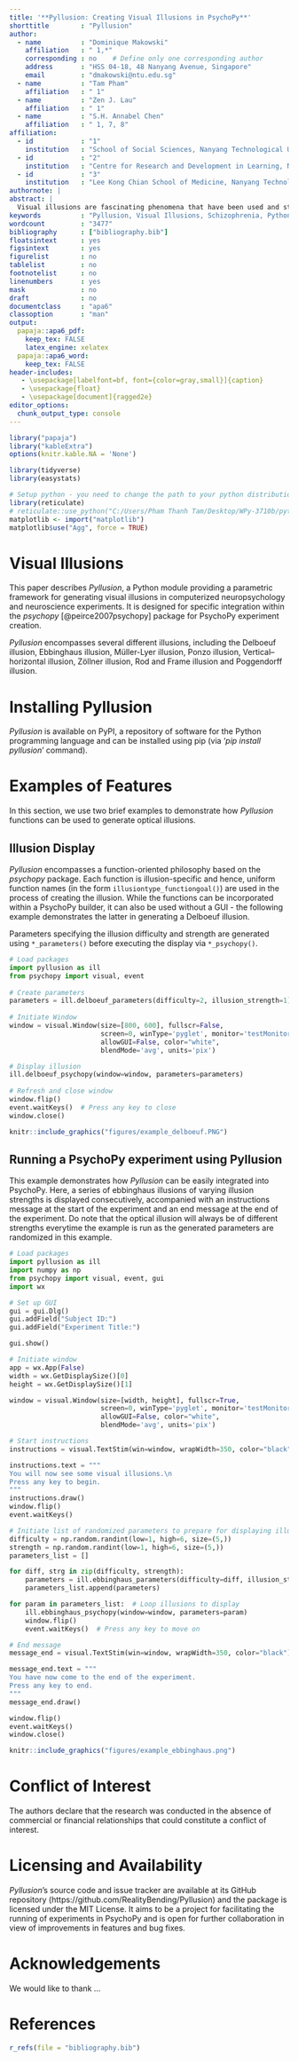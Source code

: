 ```yaml
---
title: '**Pyllusion: Creating Visual Illusions in PsychoPy**'
shorttitle        : "Pyllusion"
author:
  - name          : "Dominique Makowski"
    affiliation   : " 1,*"
    corresponding : no    # Define only one corresponding author
    address       : "HSS 04-18, 48 Nanyang Avenue, Singapore"
    email         : "dmakowski@ntu.edu.sg"
  - name          : "Tam Pham"
    affiliation   : " 1"
  - name          : "Zen J. Lau"
    affiliation   : " 1"
  - name          : "S.H. Annabel Chen"
    affiliation   : " 1, 7, 8"
affiliation:
  - id            : "1"
    institution   : "School of Social Sciences, Nanyang Technological University, Singapore"
  - id            : "2"
    institution   : "Centre for Research and Development in Learning, Nanyang Technological University, Singapore"
  - id            : "3"
    institution   : "Lee Kong Chian School of Medicine, Nanyang Technological University, Singapore"
authornote: |
abstract: |
  Visual illusions are fascinating phenomena that have been used and studied by artists and scientists for centuries, leading to important discoveries about how conscious perception is generated by the brain. Instead of crafting them by hand, Pyllusion offers a framework to manipulate and generate illusions in a systematic way. The parametric approach implemented in this software proposes to describe illusions using a set of parameters, such as for instance the difference and illusion strength. These two parameters can be modulated to independently impact either the objective difference of the core components of the illusion (e.g., the difference between the two segments in the Müller-Lyer illusion) or the intensity of the illusion effect (e.g., the angle of the “distractors” arrows). Describing illusions using a set of parameters aims at fostering reproducible science, allowing neuroscientists to easily report, generate and manipulate similar stimuli regardless of the display format and software.
keywords          : "Pyllusion, Visual Illusions, Schizophrenia, Python, PsychoPy"
wordcount         : "3477"
bibliography      : ["bibliography.bib"]
floatsintext      : yes
figsintext        : yes
figurelist        : no
tablelist         : no
footnotelist      : no
linenumbers       : yes
mask              : no
draft             : no
documentclass     : "apa6"
classoption       : "man"
output:
  papaja::apa6_pdf:
    keep_tex: FALSE
    latex_engine: xelatex
  papaja::apa6_word:
    keep_tex: FALSE
header-includes:
   - \usepackage[labelfont=bf, font={color=gray,small}]{caption}
   - \usepackage{float}
   - \usepackage[document]{ragged2e}
editor_options:
  chunk_output_type: console
---
```


\justify

```r
library("papaja")
library("kableExtra")
options(knitr.kable.NA = 'None')

library(tidyverse)
library(easystats)

# Setup python - you need to change the path to your python distribution
library(reticulate)
# reticulate::use_python("C:/Users/Pham Thanh Tam/Desktop/WPy-3710b/python-3.7.1.amd64/")
matplotlib <- import("matplotlib")
matplotlib$use("Agg", force = TRUE)
```


# Visual Illusions

<!-- Intro about illusions -->

<!-- Example of psychological research using illusion -->

<!-- Aim of the software -->

<!-- From NEUROPSYDIA -->
<!-- Neuropsychology encompasses two intimately related aspects: experimental research and
clinical activity. Yet, the gap between these two facets has been severely increasing over
the last decades due to the developpement of new technological ressources employed in
research paradigms, often lacking portability to clinical practice. This gap restrains direct
results application and generalization from research to clinical practice, and vice versa.

Neuropsydia.py is a Python module that provides a high-level set of tools to quickly
and easily create computerized experiments, cognitive tests or questionnaires, offering the
possibility to heighten up the quality and accuracy of clinical neuropsychology. This free,
open-source solution allows neuropsychologists, psychologists and neuroscientists to build
sophisticated tasks and focus on what is important: the results and their interpretation.


Neuropsydia.py is based on Pygame and the SDL library, allowing maximum flexibility and compatibility accross platforms. Unlike other python-based experiment creation
modules, such as PyschoPy (Peirce 2007) or OpenSesame (Mathôt, Schreij, and Theeuwes
2012), it has no GUI, yet still being oriented toward non-programmers. Indeed, its API
is centered around a limited amount of functions with straighforward names such as
write, image, ask, scale or choice. This function-oriented philosophy (contrary to
class-oriented syntax such as the one used in Expyriment (Krause and Lindemann 2014))
ensures readability and understanding even for people with not much experience in programming.
Neuropsydia.py can be installed using pip from the Python Package Index 1. Source code
and issue tracker are available in Neuropsydia.py’s GitHub repository 2, as well as usage
examples 3 and a test script 4. Documentation, tutorials and examples are provided
through Readthedocs 5.--> 

This paper describes *Pyllusion*, a Python module providing a parametric framework for generating visual illusions in computerized neuropsychology and neuroscience experiments. It is designed for specific integration within the *psychopy* [@peirce2007psychopy] package for PsychoPy experiment creation.

*Pyllusion* encompasses several different illusions, including the Delboeuf illusion, Ebbinghaus illusion, Müller-Lyer illusion, Ponzo illusion, Vertical–horizontal illusion, Zöllner illusion, Rod and Frame illusion and Poggendorff illusion.



# Installing Pyllusion

*Pyllusion* is available on PyPI, a repository of software for the Python programming language and can be installed using pip (via '*pip install pyllusion*' command). 


# Examples of Features

In this section, we use two brief examples to demonstrate how *Pyllusion* functions can be used to generate optical illusions. 


## Illusion Display

*Pyllusion* encompasses a function-oriented philosophy based on the *psychopy* package. Each function is illusion-specific and hence, uniform function names (in the form `illusiontype_functiongoal()`) are used in the process of creating the illusion. While the functions can be incorporated within a PsychoPy builder, it can also be used without a GUI - the following example demonstrates the latter in generating a Delboeuf illusion.

Parameters specifying the illusion difficulty and strength are generated using `*_parameters()` before executing the display via `*_psychopy()`. 


```python
# Load packages
import pyllusion as ill
from psychopy import visual, event
  
# Create parameters  
parameters = ill.delboeuf_parameters(difficulty=2, illusion_strength=1)
    
# Initiate Window
window = visual.Window(size=[800, 600], fullscr=False,
                       screen=0, winType='pyglet', monitor='testMonitor',
                       allowGUI=False, color="white",
                       blendMode='avg', units='pix')

# Display illusion
ill.delboeuf_psychopy(window=window, parameters=parameters)
    
# Refresh and close window    
window.flip()
event.waitKeys()  # Press any key to close
window.close()
```

```r
knitr::include_graphics("figures/example_delboeuf.PNG")
```

## Running a PsychoPy experiment using Pyllusion

This example demonstrates how *Pyllusion* can be easily integrated into PsychoPy. Here, a series of ebbinghaus illusions of varying illusion strengths is displayed consecutively, accompanied with an instructions message at the start of the experiment and an end message at the end of the experiment. Do note that the optical illusion will always be of different strengths everytime the example is run as the generated parameters are randomized in this example.


```python
# Load packages
import pyllusion as ill
import numpy as np
from psychopy import visual, event, gui
import wx

# Set up GUI
gui = gui.Dlg()
gui.addField("Subject ID:")
gui.addField("Experiment Title:")

gui.show()

# Initiate window
app = wx.App(False)
width = wx.GetDisplaySize()[0]
height = wx.GetDisplaySize()[1]

window = visual.Window(size=[width, height], fullscr=True,
                       screen=0, winType='pyglet', monitor='testMonitor',
                       allowGUI=False, color="white",
                       blendMode='avg', units='pix')

# Start instructions
instructions = visual.TextStim(win=window, wrapWidth=350, color="black")

instructions.text = """
You will now see some visual illusions.\n
Press any key to begin.
"""
instructions.draw()
window.flip()
event.waitKeys()

# Initiate list of randomized parameters to prepare for displaying illusion  
difficulty = np.random.randint(low=1, high=6, size=(5,))
strength = np.random.randint(low=1, high=6, size=(5,))
parameters_list = []

for diff, strg in zip(difficulty, strength):
    parameters = ill.ebbinghaus_parameters(difficulty=diff, illusion_strength=strg)
    parameters_list.append(parameters)

for param in parameters_list:  # Loop illusions to display
    ill.ebbinghaus_psychopy(window=window, parameters=param)
    window.flip()
    event.waitKeys()  # Press any key to move on

# End message
message_end = visual.TextStim(win=window, wrapWidth=350, color="black")

message_end.text = """
You have now come to the end of the experiment.
Press any key to end.
"""
message_end.draw()

window.flip()
event.waitKeys()
window.close()

```


```r
knitr::include_graphics("figures/example_ebbinghaus.png")
```


# Conflict of Interest

The authors declare that the research was conducted in the absence of commercial or financial relationships that could constitute a conflict of interest.

# Licensing and Availability

*Pyllusion*'s source code and issue tracker are available at its GitHub repository (https://github.com/RealityBending/Pyllusion) and the package is licensed under the MIT License. It aims to be a project for facilitating the running of experiments in PsychoPy and is open for further collaboration in view of improvements in features and bug fixes.

# Acknowledgements

We would like to thank ...

\newpage

# References
```r
r_refs(file = "bibliography.bib")
```

\begingroup
\setlength{\parindent}{-0.5in}
\setlength{\leftskip}{0.5in}

<div id = "refs"></div>
\endgroup
